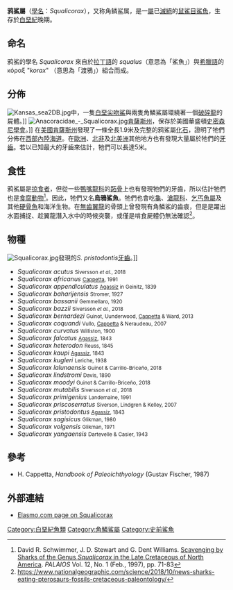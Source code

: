 {{Automatic taxobox
| name = 鸦鯊屬
| fossil_range = {{Fossil range|晚白垩世}}
| image = Squalicorax2DB.jpg
| image_width = 250px
| taxon = Squalicorax
| subdivision_ranks = [[種|種]]
| subdivision =
* 參見[[#物種|內文]]
}}

'''鸦鯊屬'''（[[學名|學名]]：''Squalicorax''），又称角鳞鲨属，是一[[屬|屬]]已[[滅絕|滅絕]]的[[鼠鯊目|鼠鯊目]][[鯊魚|鯊魚]]，生存於[[白堊紀|白堊紀]]晚期。

==命名==
鸦鯊的學名 ''Squalicorax'' 來自於[[拉丁語|拉丁語]]的 ''squalus''（意思為「鯊魚」）與[[希臘語|希臘語]]的 κόραξ "''korax''" （意思為「渡鴉」）組合而成。

==分佈==
[[Image:Kansas_sea2DB.jpg|thumb]]中，一隻[[白堊尖吻鯊|白堊尖吻鯊]]與兩隻角鱗鯊屬環繞著一個[[破碎龍|破碎龍]]的屍體。]]
[[File:Anacoracidae_-_Squalicorax.jpg|thumb]][[肯薩斯州|肯薩斯州]]，保存於美國華盛頓[[史密森尼學會|史密森尼學會]]。]]
在[[美國|美國]][[肯薩斯州|肯薩斯州]]發現了一條全長1.9米及完整的鸦鯊屬[[化石|化石]]，證明了牠們分佈在[[西部內陸海道|西部內陸海道]]。在[[歐洲|歐洲]]、[[北非|北非]]及[[北美洲|北美洲]]其他地方也有發現大量屬於牠們的[[牙齒|牙齒]]。若以已知最大的牙齒來估計，牠們可以長達5米。

==食性==
鸦鯊屬是[[掠食者|掠食者]]，但從一些[[鴨嘴龍科|鴨嘴龍科]]的[[跖骨|跖骨]]上也有發現牠們的牙齒，所以估計牠們也是[[食腐動物|食腐動物]]<ref>David R. Schwimmer, J. D. Stewart and G. Dent Williams. [https://www.jstor.org/discover/10.2307/3515295?uid=3737808&uid=2129&uid=2&uid=70&uid=4&sid=21101332752857 Scavenging by Sharks of the Genus ''Squalicorax'' in the Late Cretaceous of North America]. ''PALAIOS'' Vol. 12, No. 1 (Feb., 1997), pp. 71-83</ref>。因此，牠們又名'''烏鴉鯊魚'''。牠們也會吃[[龜|龜]]、[[滄龍科|滄龍科]]、[[乞丐魚屬|乞丐魚屬]]及其他[[硬骨魚|硬骨魚]]和海洋生物。在[[無齒翼龍|無齒翼龍]]的骨頭上曾發現有角鱗鯊的齒痕，但是是躍出水面捕捉、趁翼龍潛入水中的時候突襲，或僅是啃食屍體仍無法確認<ref>https://www.nationalgeographic.com/science/2018/10/news-sharks-eating-pterosaurs-fossils-cretaceous-paleontology/</ref>。

==物種==
[[Image:Squalicorax.jpg|thumb]]發現的''S. pristodontis''[[牙齒|牙齒]]。]]
* ''Squalicorax acutus'' <small>Siversson ''et al.'', 2018</small>
* ''Squalicorax africanus'' <small>[[Henri_Cappetta|Cappetta]], 1991</small>
* ''Squalicorax appendiculatus'' <small>[[路易士·阿格西|Agassiz]] in Geinitz, 1839</small>
* ''Squalicorax baharijensis'' <small>Stromer, 1927</small>
* ''Squalicorax bassanii'' <small>Gemmellaro, 1920</small>
* ''Squalicorax bazzii'' <small>Siversson ''et al.'', 2018</small>
* ''Squalicorax bernardezi'' <small>Guinot, Uunderwood, [[Henri_Cappetta|Cappetta]] & Ward, 2013</small>
* ''Squalicorax coquandi'' <small>Vullo, [[Henri_Cappetta|Cappetta]] & Neraudeau, 2007</small>
* ''Squalicorax curvatus'' <small>Williston, 1900</small>
* ''Squalicorax falcatus'' <small>[[路易士·阿格西|Agassiz]], 1843</small>
* ''Squalicorax heterodon'' <small>Reuss, 1845</small>
* ''Squalicorax kaupi'' <small>[[路易士·阿格西|Agassiz]], 1843</small>
* ''Squalicorax kugleri'' <small>Leriche, 1938</small>
* ''Squalicorax lalunaensis'' <small>Guinot & Carrillo-Briceño, 2018</small>
* ''Squalicorax lindstromi'' <small>Davis, 1890</small>
* ''Squalicorax moodyi'' <small>Guinot & Carrillo-Briceño, 2018</small>
* ''Squalicorax mutabilis'' <small>Siversson ''et al.'', 2018</small>
* ''Squalicorax primigenius'' <small>Landemaine, 1991</small>
* ''Squalicorax priscoserratus'' <small>Siverson, Lindgren & Kelley, 2007</small>
* ''Squalicorax pristodontus'' <small>[[路易士·阿格西|Agassiz]], 1843</small>
* ''Squalicorax sagisicus'' <small>Glikman, 1980</small>
* ''Squalicorax volgensis'' <small>Glikman, 1971</small>
* ''Squalicorax yangaensis'' <small>Dartevelle & Casier, 1943</small>

==參考==
{{reflist}}
* H. Cappetta, ''Handbook of Paleoichthyology'' (Gustav Fischer, 1987)

==外部連結==
{{commonscat|Squalicorax}}
* [http://www.elasmo.com/frameMe.html?file=genera/cretaceous/squalicorax.html&menu=bin/menu_genera-alt.html Elasmo.com page on Squalicorax]

{{Taxonbar|from=Q134511}}

[[Category:白堊紀魚類|Category:白堊紀魚類]]
[[Category:角鱗鯊屬|Category:角鱗鯊屬]]
[[Category:史前鯊魚|Category:史前鯊魚]]